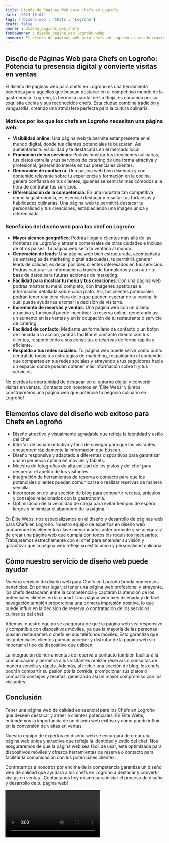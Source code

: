 ```yaml
---
title: Diseño de Páginas Web para Chefs en Logroño
date: '2023-10-04'
tags: ['Diseño web', 'Chefs', 'Logroño']
draft: false
banner : diseño_paginas_web_chefs
fondoBanner : diseño_pagina_web_logroño.webp
summary: El diseño de páginas web para chefs en Logroño es una herramienta poderosa para aquellos que buscan destacar en el competitivo mundo de la gastronomía. Logroño, la hermosa capital de La Rioja, es conocida por su exquisita cocina y sus reconocidos chefs. Esta ciudad combina tradición y vanguardia, creando una atmósfera perfecta para la cultura culinaria. 
---
```


## Diseño de Páginas Web para Chefs en Logroño: Potencia tu presencia digital y convierte visitas en ventas

El diseño de páginas web para chefs en Logroño es una herramienta poderosa para aquellos que buscan destacar en el competitivo mundo de la gastronomía. Logroño, la hermosa capital de La Rioja, es conocida por su exquisita cocina y sus reconocidos chefs. Esta ciudad combina tradición y vanguardia, creando una atmósfera perfecta para la cultura culinaria. 

### Motivos por los que los chefs en Logroño necesitan una página web:
- **Visibilidad online**: Una página web te permite estar presente en el mundo digital, donde tus clientes potenciales te buscarán. Así aumentarás tu visibilidad y te destacarás en el mercado local.
- **Promoción de tus servicios**: Podrás mostrar tus creaciones culinarias, tus platos estrella y tus servicios de catering de una forma atractiva y profesional, generando interés en tus potenciales clientes.
- **Generación de confianza**: Una página web bien diseñada y con contenido relevante sobre tu experiencia y formación en la cocina, genera confianza en tus clientes, quienes se sentirán más cómodos a la hora de contratar tus servicios.
- **Diferenciación de la competencia**: En una industria tan competitiva como la gastronomía, es esencial destacar y resaltar tus fortalezas y habilidades culinarias. Una página web te permitirá destacar tu personalidad y tus creaciones, estableciendo una imagen única y diferenciada.

### Beneficios del diseño web para los chef en Logroño:
- **Mayor alcance geográfico**: Podrás llegar a clientes más allá de las fronteras de Logroño y atraer a comensales de otras ciudades e incluso de otros países. Tu página web será tu ventana al mundo.
- **Generación de leads**: Una página web bien estructurada, acompañada de estrategias de marketing digital adecuadas, te permitirá generar leads de calidad, es decir, posibles clientes interesados en tus servicios. Podrás capturar su información a través de formularios y así nutrir tu base de datos para futuras acciones de marketing.
- **Facilidad para mostrar tu menú y tus creaciones**: Con una página web podrás mostrar tu menú completo, con imágenes apetitosas e información detallada sobre cada plato. Así, tus clientes potenciales podrán tener una idea clara de lo que pueden esperar de tu cocina, lo cual puede ayudarles a tomar la decisión de visitarte.
- **Incremento de reservas y ventas**: Una página web con un diseño atractivo y funcional puede incentivar la reserva online, generando así un aumento en las ventas y en la ocupación de tu restaurante o servicio de catering.
- **Facilidad de contacto**: Mediante un formulario de contacto o un botón de llamada a la acción, podrás facilitar el contacto directo con tus clientes, respondiendo a sus consultas o reservas de forma rápida y eficiente.
- **Respaldo a tus redes sociales**: Tu página web puede servir como punto central de todas tus estrategias de marketing, respaldando el contenido que compartas en tus redes sociales y atrayendo a tus seguidores hacia un espacio donde puedan obtener más información sobre ti y tus servicios.

No pierdas la oportunidad de destacar en el entorno digital y convertir visitas en ventas. ¡Contacta con nosotros en 'Élite Webs' y juntos construiremos una página web que potencie tu negocio culinario en Logroño!

<GifSeo />

<Cta />

## Elementos clave del diseño web exitoso para Chefs en Logroño

- Diseño atractivo y visualmente agradable que refleje la identidad y estilo del chef.
- Interfaz de usuario intuitiva y fácil de navegar para que los visitantes encuentren rápidamente la información que buscan.
- Diseño responsive y adaptado a diferentes dispositivos para garantizar una experiencia óptima en móviles y tablets.
- Muestra de fotografías de alta calidad de los platos y del chef para despertar el apetito de los visitantes.
- Integración de herramientas de reserva o contacto para que los potenciales clientes puedan comunicarse o realizar reservas de manera sencilla.
- Incorporación de una sección de blog para compartir recetas, artículos y consejos relacionados con la gastronomía.
- Optimización de la velocidad de carga para evitar tiempos de espera largos y minimizar el abandono de la página.

En Élite Webs, nos especializamos en el diseño y desarrollo de páginas web para Chefs en Logroño. Nuestro equipo de expertos en diseño web comprende los elementos clave mencionados anteriormente y se asegurará de crear una página web que cumpla con todos los requisitos necesarios. Trabajaremos estrechamente con el chef para entender su visión y garantizar que la página web refleje su estilo único y personalidad culinaria.

## Cómo nuestro servicio de diseño web puede ayudar

Nuestro servicio de diseño web para Chefs en Logroño brinda numerosos beneficios. En primer lugar, al tener una página web profesional y atrayente, los chefs destacarán entre la competencia y captarán la atención de los potenciales clientes en la ciudad. Una página web bien diseñada y de fácil navegación también proporciona una primera impresión positiva, lo que puede influir en la decisión de reserva o contratación de los servicios culinarios del chef.

Además, nuestro equipo se asegurará de que la página web sea responsive y compatible con dispositivos móviles, ya que la mayoría de las personas buscan restaurantes o chefs en sus teléfonos móviles. Esto garantiza que los potenciales clientes puedan acceder y disfrutar de la página web sin importar el tipo de dispositivo que utilicen.

La integración de herramientas de reserva o contacto también facilitará la comunicación y permitirá a los visitantes realizar reservas o consultas de manera sencilla y rápida. Además, al incluir una sección de blog, los chefs podrán compartir su pasión por la comida, promocionar sus platos o compartir consejos y recetas, generando así un mayor compromiso con los visitantes.

## Conclusión

Tener una página web de calidad es esencial para los Chefs en Logroño que deseen destacar y atraer a clientes potenciales. En Élite Webs, entendemos la importancia de un diseño web exitoso y cómo puede influir en la conversión de visitas en ventas.

Nuestro equipo de expertos en diseño web se encargará de crear una página web única y atractiva que refleje la identidad y estilo del chef. Nos aseguraremos de que la página web sea fácil de usar, esté optimizada para dispositivos móviles y ofrezca herramientas de reserva o contacto para facilitar la comunicación con los potenciales clientes.

Contratarnos a nosotros por encima de la competencia garantiza un diseño web de calidad que ayudará a los chefs en Logroño a destacar y convertir visitas en ventas. ¡Contáctanos hoy mismo para iniciar el proceso de diseño y desarrollo de tu página web!

<Video />

<CtaBot job='Chefs' city='Logroño'/>

<Gmaps query='Logroño+españa+maps' />